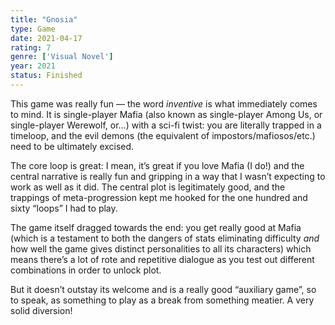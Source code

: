 ```yaml
---
title: "Gnosia"
type: Game
date: 2021-04-17
rating: 7
genre: ['Visual Novel']
year: 2021
status: Finished
---
```


This game was really fun — the word *inventive* is what immediately comes to mind. It is single-player Mafia (also known as single-player Among Us, or single-player Werewolf, or...) with a sci-fi twist: you are literally trapped in a timeloop, and the evil demons (the equivalent of impostors/mafiosos/etc.) need to be ultimately excised.

The core loop is great: I mean, it’s great if you love Mafia (I do!) and the central narrative is really fun and gripping in a way that I wasn’t expecting to work as well as it did. The central plot is legitimately good, and the trappings of meta-progression kept me hooked for the one hundred and sixty “loops” I had to play. 

The game itself dragged towards the end: you get really good at Mafia (which is a testament to both the dangers of stats eliminating difficulty _and_ how well the game gives distinct personalities to all its characters) which means there’s a lot of rote and repetitive dialogue as you test out different combinations in order to unlock plot. 

But it doesn’t outstay its welcome and is a really good “auxiliary game”, so to speak, as something to play as a break from something meatier. A very solid diversion!
